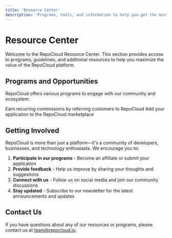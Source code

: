 ```yaml
---
title: 'Resource Center'
description: 'Programs, tools, and information to help you get the most from RepoCloud'
---
```


# Resource Center

Welcome to the RepoCloud Resource Center. This section provides access to programs, guidelines, and additional resources to help you maximize the value of the RepoCloud platform.

## Programs and Opportunities

RepoCloud offers various programs to engage with our community and ecosystem:

<CardGroup cols={2}>
  <Card title="Affiliate Program" icon="handshake" href="/resources/affiliate-program">
    Earn recurring commissions by referring customers to RepoCloud
  </Card>
  <Card title="Submit Your App" icon="cloud-upload" href="/resources/submit-app">
    Add your application to the RepoCloud marketplace
  </Card>
</CardGroup>

## Getting Involved

RepoCloud is more than just a platform—it's a community of developers, businesses, and technology enthusiasts. We encourage you to:

1. **Participate in our programs** - Become an affiliate or submit your application
2. **Provide feedback** - Help us improve by sharing your thoughts and suggestions
3. **Connect with us** - Follow us on social media and join our community discussions
4. **Stay updated** - Subscribe to our newsletter for the latest announcements and updates

## Contact Us

If you have questions about any of our resources or programs, please contact us at [team@repocloud.io](mailto:team@repocloud.io). 